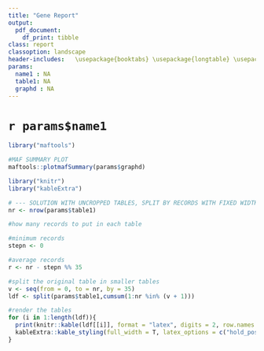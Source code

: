```yaml
---
title: "Gene Report"
output: 
  pdf_document:
    df_print: tibble
class: report
classoption: landscape
header-includes:   \usepackage{booktabs} \usepackage{longtable} \usepackage{array} \usepackage{multirow} \usepackage{wrapfig} \usepackage{float} \usepackage{colortbl} \usepackage{pdflscape} \usepackage{tabu} \usepackage{threeparttable} \usepackage{threeparttablex} \usepackage[normalem]{ulem} \usepackage{makecell} \usepackage{xcolor} 
params:
  name1 : NA
  table1: NA
  graphd : NA
---
```

# ``r params$name1``

```r
library("maftools")

#MAF SUMMARY PLOT
maftools::plotmafSummary(params$graphd)

```


```r
library("knitr")
library("kableExtra")

# --- SOLUTION WITH UNCROPPED TABLES, SPLIT BY RECORDS WITH FIXED WIDTH --- 
nr <- nrow(params$table1)

#how many records to put in each table

#minimum records
stepn <- 0

#average records
r <- nr - stepn %% 35

#split the original table in smaller tables
v <- seq(from = 0, to = nr, by = 35)
ldf <- split(params$table1,cumsum(1:nr %in% (v + 1)))

#render the tables
for (i in 1:length(ldf)){
  print(knitr::kable(ldf[[i]], format = "latex", digits = 2, row.names = F, booktabs = T) %>%
  kableExtra::kable_styling(full_width = T, latex_options = c("hold_position")))
}

```
